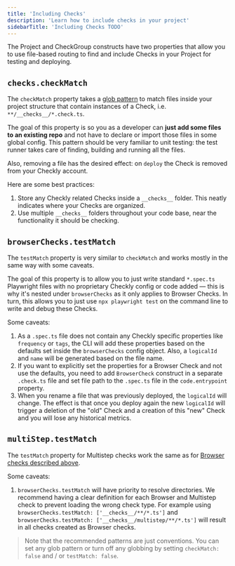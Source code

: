```yaml
---
title: 'Including Checks'
description: 'Learn how to include checks in your project'
sidebarTitle: 'Including Checks TODO'
---
```


The Project and CheckGroup constructs have two properties that allow you to use file-based routing to find and
include Checks in your Project for testing and deploying.

## `checks.checkMatch`

The `checkMatch` property takes a [glob pattern](https://www.npmjs.com/package/glob) to match files inside your
project structure that contain instances of a Check, i.e. `**/__checks__/*.check.ts`.

The goal of this property is so you as a developer can **just add some files to an existing repo** and not have to declare
or import those files in some global config. This pattern should be very familiar to unit testing: the test runner takes
care of finding, building and running all the files.

Also, removing a file has the desired effect: on `deploy` the Check is removed from your Checkly account.

Here are some best practices:
1. Store any Checkly related Checks inside a `__checks__` folder. This neatly indicates where your Checks are organized.
2. Use multiple `__checks__` folders throughout your code base, near the functionality it should be checking.

## `browserChecks.testMatch`

The `testMatch` property is very similar to `checkMatch` and works mostly in the same way with some caveats.

The goal of this property is to allow you to just write standard `*.spec.ts` Playwright files with no proprietary Checkly
config or code added — this is why it's nested under `browserChecks` as it only applies to Browser Checks. In turn, this
allows you to just use `npx playwright test` on the command line to write and debug these Checks.

Some caveats:
1. As a `.spec.ts` file does not contain any Checkly specific properties like `frequency` or `tags`, the CLI will add
these properties based on the defaults set inside the `browserChecks` config object. Also, a `logicalId` and `name` will
be generated based on the file name.
2. If you want to explicitly set the properties for a Browser Check and not use the defaults, you need to add `BrowserCheck`
construct in a separate `.check.ts` file and set file path to the `.spec.ts` file in the `code.entrypoint` property.
3. When you rename a file that was previously deployed, the `logicalId` will change. The effect is that once you deploy
again the new `logicalId` will trigger a deletion of the "old" Check and a creation of this "new" Check and you will lose
any historical metrics.

## `multiStep.testMatch`

The `testMatch` property for Multistep checks work the same as for [Browser checks described above](#browsercheckstestmatch).

Some caveats:
1. `browserChecks.testMatch` will have priority to resolve directories. We recommend having a clear definition for each Browser and Multistep check
to prevent loading the wrong check type. For example using `browserChecks.testMatch: ['__checks__/**/*.ts']` and `browserChecks.testMatch: ['__checks__/multistep/**/*.ts']` will result
in all checks created as Browser checks.


> Note that the recommended patterns are just conventions. You can set any glob pattern or turn off any globbing by setting
`checkMatch: false` and / or `testMatch: false`.



